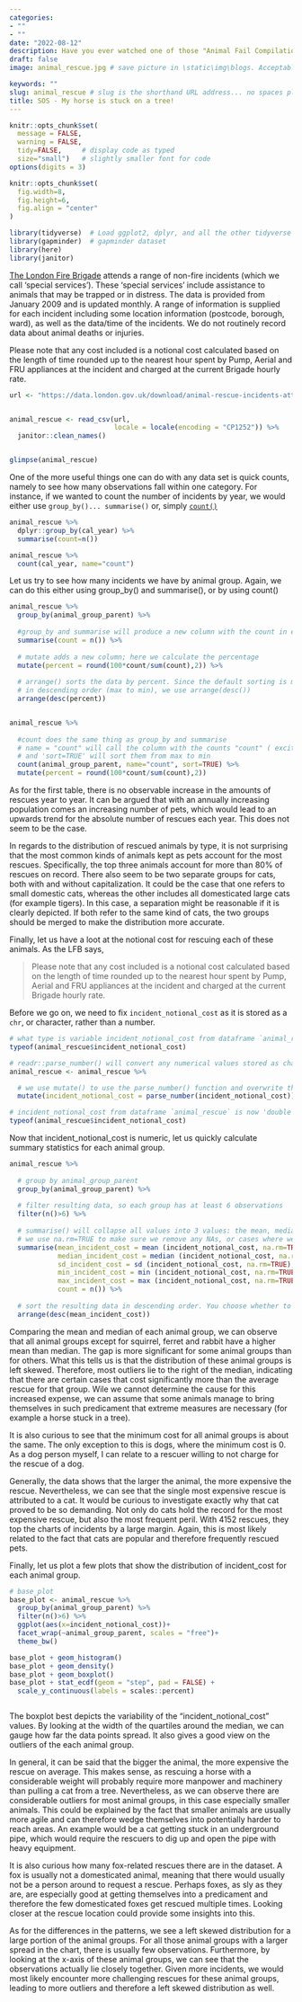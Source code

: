 ```yaml
---
categories:  
- ""
- ""
date: "2022-08-12"
description: Have you ever watched one of those "Animal Fail Compilation" videos on Youtube, where cats miss the ledge after leaping or horses run headfirst into a wired fence?  I always wondered what happened to these animals after the video cut. I therefore took a look at some animal rescue data from the London Fire Brigade. # the title that will show up once someone gets to this page
draft: false
image: animal_rescue.jpg # save picture in \static\img\blogs. Acceptable formats= jpg, jpeg, or png . Your iPhone pics wont work

keywords: ""
slug: animal_rescue # slug is the shorthand URL address... no spaces plz
title: SOS - My horse is stuck on a tree!
---
```


```r
knitr::opts_chunk$set(
  message = FALSE, 
  warning = FALSE, 
  tidy=FALSE,     # display code as typed
  size="small")   # slightly smaller font for code
options(digits = 3)

knitr::opts_chunk$set(
  fig.width=8, 
  fig.height=6,
  fig.align = "center"
)
```

```r
library(tidyverse)  # Load ggplot2, dplyr, and all the other tidyverse packages
library(gapminder)  # gapminder dataset
library(here)
library(janitor)
```

[The London Fire Brigade](https://data.london.gov.uk/dataset/animal-rescue-incidents-attended-by-lfb) attends a range of non-fire incidents (which we call 'special services'). These 'special services' include assistance to animals that may be trapped or in distress. The data is provided from January 2009 and is updated monthly. A range of information is supplied for each incident including some location information (postcode, borough, ward), as well as the data/time of the incidents. We do not routinely record data about animal deaths or injuries.

Please note that any cost included is a notional cost calculated based on the length of time rounded up to the nearest hour spent by Pump, Aerial and FRU appliances at the incident and charged at the current Brigade hourly rate.

```r

url <- "https://data.london.gov.uk/download/animal-rescue-incidents-attended-by-lfb/f43b485e-fb35-419c-aa7a-fa75676e5835/Animal%20Rescue%20incidents%20attended%20by%20LFB%20from%20Jan%202009.csv"


animal_rescue <- read_csv(url,
                          locale = locale(encoding = "CP1252")) %>% 
  janitor::clean_names()


glimpse(animal_rescue)
```

One of the more useful things one can do with any data set is quick counts, namely to see how many observations fall within one category. For instance, if we wanted to count the number of incidents by year, we would either use `group_by()... summarise()` or, simply [`count()`](https://dplyr.tidyverse.org/reference/count.html)

```r

animal_rescue %>% 
  dplyr::group_by(cal_year) %>% 
  summarise(count=n())

animal_rescue %>% 
  count(cal_year, name="count")

```

Let us try to see how many incidents we have by animal group. Again, we can do this either using group_by() and summarise(), or by using count()

```r
animal_rescue %>% 
  group_by(animal_group_parent) %>% 
  
  #group_by and summarise will produce a new column with the count in each animal group
  summarise(count = n()) %>% 
  
  # mutate adds a new column; here we calculate the percentage
  mutate(percent = round(100*count/sum(count),2)) %>% 
  
  # arrange() sorts the data by percent. Since the default sorting is min to max and we would like to see it sorted
  # in descending order (max to min), we use arrange(desc()) 
  arrange(desc(percent))


animal_rescue %>% 
  
  #count does the same thing as group_by and summarise
  # name = "count" will call the column with the counts "count" ( exciting, I know)
  # and 'sort=TRUE' will sort them from max to min
  count(animal_group_parent, name="count", sort=TRUE) %>% 
  mutate(percent = round(100*count/sum(count),2))


```

As for the first table, there is no observable increase in the amounts of rescues year to year. It can be argued that with an annually increasing population comes an increasing number of pets, which would lead to an upwards trend for the absolute number of rescues each year. This does not seem to be the case.

In regards to the distribution of rescued animals by type, it is not surprising that the most common kinds of animals kept as pets account for the most rescues. Specifically, the top three animals account for more than 80% of rescues on record. There also seem to be two separate groups for cats, both with and without capitalization. It could be the case that one refers to  small domestic cats, whereas the other includes all domesticated large cats (for example tigers). In this case, a separation might be reasonable if it is clearly depicted. If both refer to the same kind of cats, the two groups should be merged to make the distribution more accurate.

Finally, let us have a loot at the notional cost for rescuing each of these animals. As the LFB says,

> Please note that any cost included is a notional cost calculated based on the length of time rounded up to the nearest hour spent by Pump, Aerial and FRU appliances at the incident and charged at the current Brigade hourly rate.

Before we go on, we need to fix `incident_notional_cost` as it is stored as a `chr`, or character, rather than a number.

```r

# what type is variable incident_notional_cost from dataframe `animal_rescue`
typeof(animal_rescue$incident_notional_cost)

# readr::parse_number() will convert any numerical values stored as characters into numbers
animal_rescue <- animal_rescue %>% 

  # we use mutate() to use the parse_number() function and overwrite the same variable
  mutate(incident_notional_cost = parse_number(incident_notional_cost))

# incident_notional_cost from dataframe `animal_rescue` is now 'double' or numeric
typeof(animal_rescue$incident_notional_cost)

```

Now that incident_notional_cost is numeric, let us quickly calculate summary statistics for each animal group. 

```r

animal_rescue %>% 
  
  # group by animal_group_parent
  group_by(animal_group_parent) %>% 
  
  # filter resulting data, so each group has at least 6 observations
  filter(n()>6) %>% 
  
  # summarise() will collapse all values into 3 values: the mean, median, and count  
  # we use na.rm=TRUE to make sure we remove any NAs, or cases where we do not have the incident cos
  summarise(mean_incident_cost = mean (incident_notional_cost, na.rm=TRUE),
            median_incident_cost = median (incident_notional_cost, na.rm=TRUE),
            sd_incident_cost = sd (incident_notional_cost, na.rm=TRUE),
            min_incident_cost = min (incident_notional_cost, na.rm=TRUE),
            max_incident_cost = max (incident_notional_cost, na.rm=TRUE),
            count = n()) %>% 
  
  # sort the resulting data in descending order. You choose whether to sort by count or mean cost.
  arrange(desc(mean_incident_cost))

```

Comparing the mean and median of each animal group, we can observe that all animal groups except for squirrel, ferret and rabbit have a higher mean than median. The gap is more significant for some animal groups than for others. What this tells us is that the distribution of these animal groups is left skewed. Therefore, most outliers lie to the right of the median, indicating that there are certain cases that cost significantly more than the average rescue for that group. Wile we cannot determine the cause for this increased expense, we can assume that some animals manage to bring themselves in such predicament that extreme measures are necessary (for example a horse stuck in a tree).

It is also curious to see that the minimum cost for all animal groups is about the same. The only exception to this is dogs, where the minimum cost is 0. As a dog person myself, I can relate to a rescuer willing to not charge for the rescue of a dog.

Generally, the data shows that the larger the animal, the more expensive the rescue. Nevertheless, we can see that the single most expensive rescue is attributed to a cat. It would be curious to investigate exactly why that cat proved to be so demanding. Not only do cats hold the record for the most expensive rescue, but also the most frequent peril. With 4152 rescues, they top the charts of incidents by a large margin. Again, this is most likely related to the fact that cats are popular and therefore frequently rescued pets.

Finally, let us plot a few plots that show the distribution of incident_cost for each animal group.

```r

# base_plot
base_plot <- animal_rescue %>% 
  group_by(animal_group_parent) %>% 
  filter(n()>6) %>% 
  ggplot(aes(x=incident_notional_cost))+
  facet_wrap(~animal_group_parent, scales = "free")+
  theme_bw()

base_plot + geom_histogram()
base_plot + geom_density()
base_plot + geom_boxplot()
base_plot + stat_ecdf(geom = "step", pad = FALSE) +
  scale_y_continuous(labels = scales::percent)



```

The boxplot best depicts the variability of the "incident_notional_cost" values. By looking at the width of the quartiles around the median, we can gauge how far the data points spread. It also gives a good view on the outliers of the each animal group.

In general, it can be said that the bigger the animal, the more expensive the rescue on average. This makes sense, as rescuing a horse with a considerable weight will probably require more manpower and machinery than pulling a cat from a tree. Nevertheless, as we can observe there are considerable outliers for most animal groups, in this case especially smaller animals. This could be explained by the fact that smaller animals are usually more agile and can therefore wedge themselves into potentially harder to reach areas. An example would be a cat getting stuck in an underground pipe, which would require the rescuers to dig up and open the pipe with heavy equipment.

It is also curious how many fox-related rescues there are in the dataset. A fox is usually not a domesticated animal, meaning that there would usually not be a person around to request a rescue. Perhaps foxes, as sly as they are, are especially good at getting themselves into a predicament and therefore the few domesticated foxes get rescued multiple times. Looking closer at the rescue location could provide some insights into this.

As for the differences in the patterns, we see a left skewed distribution for a large portion of the animal groups. For all those animal groups with a larger spread in the chart, there is usually few observations. Furthermore, by looking at the x-axis of these animal groups, we can see that the observations actually lie closely together. Given more incidents, we would most likely encounter more challenging rescues for these animal groups, leading to more outliers and therefore a left skewed distribution as well.